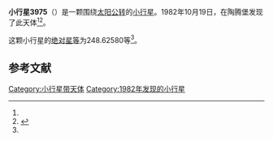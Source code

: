 {{Infobox planet
| bgcolour = #FFFFC0
| name = 3975 Verdi
| symbol = 
| image = 
| caption = 
| discovery = yes
| discovery_ref = 
| discoverer = {{link-en|佛蒙特·伯根|Freimut Börngen}}
| discovery_site = [[陶腾堡|陶腾堡]] 
| discovered = 1982年10月19日
| designations = yes
| mp_name = 
| named_after = 
| alt_names = 1982 UR3/ 1952 RE / 1953 VQ2 / 1975 EJ5 / 1977 QU3 / 1977 RO2
| mp_category = [[主带小行星|主带小行星]]
| orbit_ref = <ref name="a">[http://ssd.jpl.nasa.gov/sbdb.cgi?sstr=3975 3975 Verdi] {{Wayback|url=http://ssd.jpl.nasa.gov/sbdb.cgi?sstr=3975 |date=20200918022901 }}，小行星數據庫瀏覽器（JPL Small-Body Database Browser）－[[美国国家航空航天局|美国国家航空航天局]]喷气推进实验室</ref>
| epoch = 2456400.5 (2013年4月18日更新)
| aphelion = {{convert|3.0617828|AU|km|3|abbr=on|lk=out}}
| perihelion = {{convert|2.7395940|AU|km|3|abbr=on}}
| semimajor = {{convert|2.9006884|AU|km|3|abbr=on}}
| eccentricity = 0.0555366
| period = 1804.47148 [[日|日]]<br />4.94[[儒略年|儒略年]]
| avg_speed = 
| inclination = 1.29240
| asc_node = 204.85494
| mean_anomaly = 
| arg_peri = 248.62580
| satellites = 
| physical_characteristics = yes
| dimensions = 
| mass = 
| density = 
| surface_grav = 
| escape_velocity = 
| sidereal_day = 
| axial_tilt = 
| pole_ecliptic_lat = 
| pole_ecliptic_lon = 
| albedo = 
| temperatures= 
| temp_name1 = 
| mean_temp_1 = 
| max_temp_1 = 
| temp_name2 = 
| max_temp_2 = 
| spectral_type = 
| abs_magnitude = 248.62580
}}

'''小行星3975'''（{{lang-en|3975 Verdi}}）是一颗围绕[[太阳|太阳]][[公转|公转]]的[[小行星|小行星]]。1982年10月19日，{{link-en|佛蒙特·伯根|Freimut Börngen}}在陶腾堡发现了此天体<ref name="a" /><ref>{{cite news|title=小行星列表|url=http://cfa-www.harvard.edu/iau/lists/NumberedMPs.txt|accessdate=2013-07-08|newspaper=哈佛大学|archive-date=2008-05-17|archive-url=https://web.archive.org/web/20080517010638/http://cfa-www.harvard.edu/iau/lists/NumberedMPs.txt|dead-url=no}}</ref>。

这颗小行星的[[绝对星等|绝对星等]]为248.62580等<ref name="a" />。

==参考文献==
{{reflist}}
{{Minor Planet Number|[[小行星3974|小行星3974]]|[[小行星3976|小行星3976]]}}

{{小天体}}

[[Category:小行星带天体|Category:小行星带天体]]
[[Category:1982年发现的小行星|Category:1982年发现的小行星]]

{{asteroid-stub}}